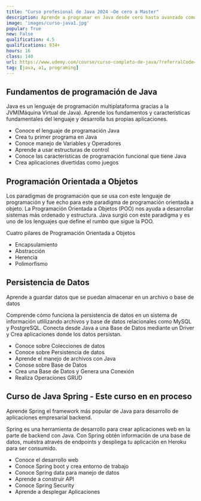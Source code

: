 ```yaml
---
title: "Curso profesional de Java 2024 –De cero a Master"
description: Aprende a programar en Java desde cero hasta avanzado como Java SE y inicia el desarrollo web con Java
image: 'images/curso-java1.jpg'
popular: True
new: False
qualification: 4.5
qualifications: 934+
hours: 16
class: 140
url: https://www.udemy.com/course/curso-completo-de-java/?referralCode=747A5871AF003F753941
tag: [java, a1, programing]
---
```


## Fundamentos de programación de Java

Java es un lenguaje de programación multiplataforma gracias a la JVM(Máquina Virtual de Java). Aprende los fundamentos y características fundamentales del lenguaje y desarrolla tus propias aplicaciones.

- Conoce el lenguaje de programación Java
- Crea tu primer programa en Java
- Conoce manejo de Variables y Operadores
- Aprende a usar estructuras de control
- Conoce las características de programación funcional que tiene Java
- Crea aplicaciones divertidas como juegos

## Programación Orientada a Objetos

Los paradigmas de programación que se usa con este lenguaje de programación y fue echo para este paradigma de programación orientada a objeto. La Programación Orientada a Objetos (POO) nos ayuda a desarrollar sistemas más ordenado y estructura. Java surgió con este paradigma y es uno de los lenguajes que define el rumbo que sigue la POO.

Cuatro pilares de Programación Orientada a Objetos

- Encapsulamiento
- Abstracción
- Herencia
- Polimorfismo

## Persistencia de Datos

Aprende a guardar datos que se puedan almacenar en un archivo o base de datos

Comprende cómo funciona la persistencia de datos en un sistema de información utlilizando archivos y base de datos relacionales como MySQL y PostgreSQL. Conecta desde Java a una Base de Datos mediante un Driver y Crea aplicaciones donde los datos persistan.

- Conoce sobre Colecciones de datos
- Conoce sobre Persistencia de datos
- Aprende el manejo de archivos con Java
- Conose sobre Base de Datos
- Crea una Base de Datos y Genera una Conexión
- Realiza Operaciones GRUD

## Curso de Java Spring - Este curso en en proceso

Aprende Spring el framework más popular de Java para desarrollo de aplicaciones empresarial backend.

Spring es una herramienta de desarrollo para crear aplicaciones web en la parte de backend con Java. Con Spring obtén información de una base de datos, muéstra através de endpoints y despliega tu aplicación en Heroku para ser consumido.

- Conoce el desarrollo web
- Conoce Spring boot y crea entorno de trabajo
- Conoce Spring data para manejo de datos
- Aprende a construir API
- Conoce Spring Security
- Aprende a desplegar Aplicaciones